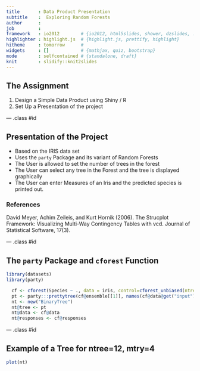 ```yaml
---
title       : Data Product Presentation
subtitle    :  Exploring Random Forests
author      : 
job         : 
framework   : io2012        # {io2012, html5slides, shower, dzslides, ...}
highlighter : highlight.js  # {highlight.js, prettify, highlight}
hitheme     : tomorrow      # 
widgets     : []            # {mathjax, quiz, bootstrap}
mode        : selfcontained # {standalone, draft}
knit        : slidify::knit2slides
---
```


## The Assignment

1. Design a Simple Data Product using Shiny / R
2. Set Up a Presentation of the project

--- .class #id 

## Presentation of the Project

- Based on the IRIS data set
- Uses the `party` Package and its variant of Random Forests
- The User is allowed to set the number of trees in the forest
- The User can select any tree in the Forest and the tree is displayed graphically
- The User can enter Measures of an Iris and the predicted species is printed out.

### References

David Meyer, Achim Zeileis, and Kurt Hornik (2006). The Strucplot Framework: Visualizing Multi-Way Contingency Tables with vcd. Journal of Statistical Software, 17(3).

--- .class #id

## The `party` Package and `cforest` Function

```r
library(datasets)
library(party)
```
```r
  cf <- cforest(Species ~ ., data = iris, control=cforest_unbiased(ntree=12, mtry=4)) 
  pt <- party:::prettytree(cf@ensemble[[1]], names(cf@data@get("input"))) 
  nt <- new("BinaryTree") 
  nt@tree <- pt 
  nt@data <- cf@data 
  nt@responses <- cf@responses 


```

--- .class #id

## Example of a Tree for ntree=12, mtry=4

```r
plot(nt)
```

